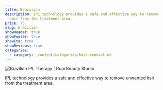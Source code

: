 ```yaml
---
title: Brazilian
description: IPL technology provides a safe and effective way to remove unwanted
  hair from the treatment area.
price: 75
slug: brazilian
showHeader: true
showFooter: true
showCta: true
showReviews: true
categories:
  - category: _content/categories/hair-removal.md
---
```


![Brazilian IPL Therapy | Rupi Beauty Studio](/uploads/services/ipl-therapy.webp 'Brazilian IPL Therapy  | Rupi Beauty Studio')

IPL technology provides a safe and effective way to remove unwanted hair from the treatment area.
